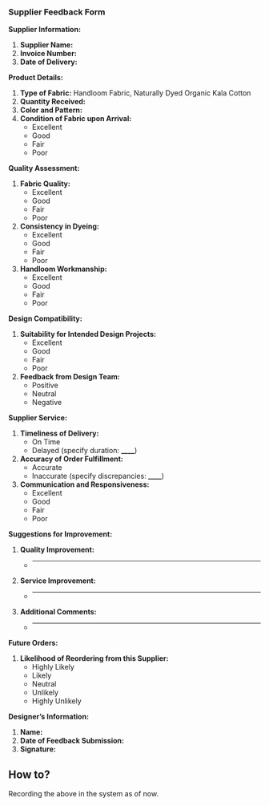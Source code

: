 ### Supplier Feedback Form

**Supplier Information:**

1. **Supplier Name:**
2. **Invoice Number:**
3. **Date of Delivery:**

**Product Details:**

1. **Type of Fabric:** Handloom Fabric, Naturally Dyed Organic Kala Cotton
2. **Quantity Received:**
3. **Color and Pattern:**
4. **Condition of Fabric upon Arrival:**
   - Excellent
   - Good
   - Fair
   - Poor

**Quality Assessment:**

1. **Fabric Quality:**
   - Excellent
   - Good
   - Fair
   - Poor
2. **Consistency in Dyeing:**
   - Excellent
   - Good
   - Fair
   - Poor
3. **Handloom Workmanship:**
   - Excellent
   - Good
   - Fair
   - Poor

**Design Compatibility:**

1. **Suitability for Intended Design Projects:**
   - Excellent
   - Good
   - Fair
   - Poor
2. **Feedback from Design Team:**
   - Positive
   - Neutral
   - Negative

**Supplier Service:**

1. **Timeliness of Delivery:**
   - On Time
   - Delayed (specify duration: **\_\_\_\_**)
2. **Accuracy of Order Fulfillment:**
   - Accurate
   - Inaccurate (specify discrepancies: **\_\_\_\_**)
3. **Communication and Responsiveness:**
   - Excellent
   - Good
   - Fair
   - Poor

**Suggestions for Improvement:**

1. **Quality Improvement:**
   - ***
2. **Service Improvement:**
   - ***
3. **Additional Comments:**
   - ***

**Future Orders:**

1. **Likelihood of Reordering from this Supplier:**
   - Highly Likely
   - Likely
   - Neutral
   - Unlikely
   - Highly Unlikely

**Designer’s Information:**

1. **Name:**
2. **Date of Feedback Submission:**
3. **Signature:**

## How to?

Recording the above in the system as of now.
